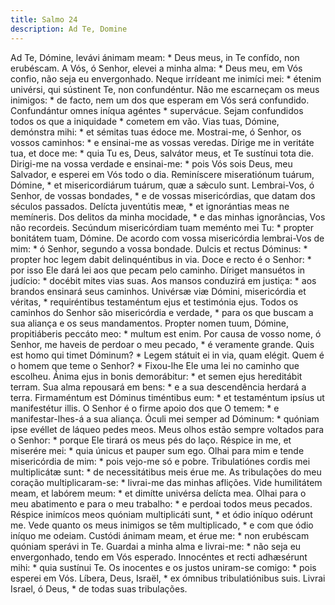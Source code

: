 ```yaml
---
title: Salmo 24
description: Ad Te, Domine
---
```


<div class="grid grid-cols-2 gap-5">
  <span class="text-justify">
    Ad Te, Dómine, levávi ánimam meam: * Deus meus, in Te confído, non
    erubéscam.
  </span>
  <span class="text-justify">
    A Vós, ó Senhor, elevei a minha alma: * Deus meu, em Vós confio, não seja eu
    envergonhado.
  </span>
  <span class="text-justify">
    Neque irrídeant me inimíci mei: * étenim univérsi, qui sústinent Te, non
    confundéntur.
  </span>
  <span class="text-justify">
    Não me escarneçam os meus inimigos: * de facto, nem um dos que esperam em
    Vós será confundido.
  </span>
  <span class="text-justify">
    Confundántur omnes iníqua agéntes * supervácue.
  </span>
  <span class="text-justify">
    Sejam confundidos todos os que a iniquidade * cometem em vão.
  </span>
  <span class="text-justify">
    Vias tuas, Dómine, demónstra mihi: * et sémitas tuas édoce me.
  </span>
  <span class="text-justify">
    Mostrai-me, ó Senhor, os vossos caminhos: * e ensinai-me as vossas veredas.
  </span>
  <span class="text-justify">
    Dírige me in veritáte tua, et doce me: * quia Tu es, Deus, salvátor meus, et
    Te sustínui tota die.
  </span>
  <span class="text-justify">
    Dirigi-me na vossa verdade e ensinai-me: * pois Vós sois Deus, meu Salvador,
    e esperei em Vós todo o dia.
  </span>
  <span class="text-justify">
    Reminíscere miseratiónum tuárum, Dómine, * et misericordiárum tuárum, quæ a
    sǽculo sunt.
  </span>
  <span class="text-justify">
    Lembrai-Vos, ó Senhor, de vossas bondades, * e de vossas misericórdias, que
    datam dos séculos passados.
  </span>
  <span class="text-justify">
    Delícta juventútis meæ, * et ignorántias meas ne memíneris.
  </span>
  <span class="text-justify">
    Dos delitos da minha mocidade, * e das minhas ignorâncias, Vos não
    recordeis.
  </span>
  <span class="text-justify">
    Secúndum misericórdiam tuam meménto mei Tu: * propter bonitátem tuam,
    Dómine.
  </span>
  <span class="text-justify">
    De acordo com vossa misericórdia lembrai-Vos de mim: * ó Senhor, segundo a
    vossa bondade.
  </span>
  <span class="text-justify">
    Dulcis et rectus Dóminus: * propter hoc legem dabit delinquéntibus in via.
  </span>
  <span class="text-justify">
    Doce e recto é o Senhor: * por isso Ele dará lei aos que pecam pelo caminho.
  </span>
  <span class="text-justify">
    Díriget mansuétos in judício: * docébit mites vias suas.
  </span>
  <span class="text-justify">
    Aos mansos conduzirá em justiça: * aos brandos ensinará seus caminhos.
  </span>
  <span class="text-justify">
    Univérsæ viæ Dómini, misericórdia et véritas, * requiréntibus testaméntum
    ejus et testimónia ejus.
  </span>
  <span class="text-justify">
    Todos os caminhos do Senhor são misericórdia e verdade, * para os que buscam
    a sua aliança e os seus mandamentos.
  </span>
  <span class="text-justify">
    Propter nomen tuum, Dómine, propitiáberis peccáto meo: * multum est enim.
  </span>
  <span class="text-justify">
    Por causa de vosso nome, ó Senhor, me haveis de perdoar o meu pecado, * é
    veramente grande.
  </span>
  <span class="text-justify">
    Quis est homo qui timet Dóminum? * Legem státuit ei in via, quam elégit.
  </span>
  <span class="text-justify">
    Quem é o homem que teme o Senhor? * Fixou-lhe Ele uma lei no caminho que
    escolheu.
  </span>
  <span class="text-justify">
    Ánima ejus in bonis demorábitur: * et semen ejus hereditábit terram.
  </span>
  <span class="text-justify">
    Sua alma repousará em bens: * e a sua descendência herdará a terra.
  </span>
  <span class="text-justify">
    Firmaméntum est Dóminus timéntibus eum: * et testaméntum ipsíus ut
    manifestétur illis.
  </span>
  <span class="text-justify">
    O Senhor é o firme apoio dos que O temem: * e manifestar-lhes-á a sua
    aliança.
  </span>
  <span class="text-justify">
    Óculi mei semper ad Dóminum: * quóniam ipse evéllet de láqueo pedes meos.
  </span>
  <span class="text-justify">
    Meus olhos estão sempre voltados para o Senhor: * porque Ele tirará os meus
    pés do laço.
  </span>
  <span class="text-justify">
    Réspice in me, et miserére mei: * quia únicus et pauper sum ego.
  </span>
  <span class="text-justify">
    Olhai para mim e tende misericórdia de mim: * pois vejo-me só e pobre.
  </span>
  <span class="text-justify">
    Tribulatiónes cordis mei multiplicátæ sunt: * de necessitátibus meis érue
    me.
  </span>
  <span class="text-justify">
    As tribulações do meu coração multiplicaram-se: * livrai-me das minhas
    aflições.
  </span>
  <span class="text-justify">
    Vide humilitátem meam, et labórem meum: * et dimítte univérsa delícta mea.
  </span>
  <span class="text-justify">
    Olhai para o meu abatimento e para o meu trabalho: * e perdoai todos meus
    pecados.
  </span>
  <span class="text-justify">
    Réspice inimícos meos quóniam multiplicáti sunt, * et ódio iníquo odérunt
    me.
  </span>
  <span class="text-justify">
    Vede quanto os meus inimigos se têm multiplicado, * e com que ódio iníquo me
    odeiam.
  </span>
  <span class="text-justify">
    Custódi ánimam meam, et érue me: * non erubéscam quóniam sperávi in Te.
  </span>
  <span class="text-justify">
    Guardai a minha alma e livrai-me: * não seja eu envergonhado, tendo em Vós
    esperado.
  </span>
  <span class="text-justify">
    Innocéntes et recti adhæsérunt mihi: * quia sustínui Te.
  </span>
  <span class="text-justify">
    Os inocentes e os justos uniram-se comigo: * pois esperei em Vós.
  </span>
  <span class="text-justify">
    Líbera, Deus, Israël, * ex ómnibus tribulatiónibus suis.
  </span>
  <span class="text-justify">
    Livrai Israel, ó Deus, * de todas suas tribulações.
  </span>
</div>
